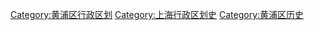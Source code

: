 [[Category:黄浦区行政区划|Category:黄浦区行政区划]]
[[Category:上海行政区划史|Category:上海行政区划史]]
[[Category:黄浦区历史|Category:黄浦区历史]]